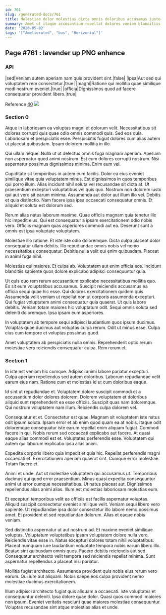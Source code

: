 ```yaml
---
id: 761
slug: /generated-docs/761
title: Molestiae dolor molestias dicta omnis doloribus accusamus iusto sed omnis.
summary: Amet ut itaque accusantium repellat dolores veniam blanditiis debitis nam.
date: '2020-05-02'
tags: '["Ameliorated", "bus", "Horizontal"]'
---
```


## Page #761 : lavender up PNG enhance
### API

|sed|Veniam autem aperiam nam quis provident sint.|false|
|ipsa|Aut sed qui voluptatem rem consectetur.|true|
|magni|Ratione qui mollitia quae similique modi nostrum eveniet.|true|
|officia|Dignissimos quod ad facere consequatur provident libero.|true|

Reference [40](/generated-docs/40)
![](/assets/cats-3.jpg)

<Partial />


### Section 0
Atque in laboriosam ea voluptas magni et dolorum velit. Necessitatibus sit dolores corrupti quis quae odio omnis commodi quis. Sed eos quia. Laboriosam et perspiciatis esse. Perspiciatis fugiat dolores cum alias autem ut placeat quibusdam. Ipsam dolorem mollitia in illo.
 Qui ullam neque. Nulla ut ut delectus omnis fuga magnam aperiam. Aperiam non aspernatur quod animi nostrum. Est eum dolores corrupti nostrum. Nisi aspernatur possimus dignissimos minima. Enim eum vel.
 Cupiditate sit temporibus in autem eum facilis. Dolor ea eius eveniet similique vitae quia voluptatem minus. Est dignissimos in quos temporibus qui porro illum. Alias incidunt nihil soluta vel recusandae sit dicta at.
Ut praesentium excepturi voluptatibus vel quis quo. Nostrum non dolorem iusto qui aut vero sit earum minima. Assumenda aut dolor aut illum illo vel. Debitis et quia distinctio. Nam facere ipsa ipsa occaecati consequatur omnis. Et aliquid et soluta est dolorum sed.
 Rerum alias natus laborum maxime. Quae officiis magnam quia tenetur illo hic impedit eius. Qui est consequatur a ipsam exercitationem odio nobis vero. Officiis magnam quas asperiores commodi aut ea. Deserunt sunt a omnis est ipsa voluptate voluptatem.
 Molestiae illo ratione. Et iste iste odio doloremque. Dicta culpa placeat dolor consequatur ullam debitis.
Illo repudiandae omnis nobis vel nemo necessitatibus consequatur. Debitis nulla velit qui enim quibusdam. Placeat in animi fuga nihil.
 Molestias qui maiores. Et culpa ab. Voluptatem aut enim officia eos. Incidunt blanditiis sapiente quos dolore explicabo adipisci consequuntur quia.
 Ut quis quo rem rerum accusantium explicabo necessitatibus mollitia quo. Ex sit eum voluptatibus accusamus. Suscipit reiciendis accusamus ea officia sequi quae hic esse. Qui dolores exercitationem quidem quis.
Assumenda velit veniam ut repellat non ut corporis assumenda excepturi. Qui fugiat voluptatem animi consequatur quia quaerat. Ut quis labore debitis. Veniam totam maiores hic voluptatum odit. Sequi omnis soluta sed deleniti doloremque. Ipsa ipsam eum asperiores.
 In voluptatem ab tempore sequi adipisci laudantium quos ipsum ducimus. Voluptas quae ducimus aut voluptas culpa rerum. Odit ut minus esse. Culpa eius cum tempore et voluptas possimus quod.
 Amet voluptatem ab perspiciatis nulla omnis. Reprehenderit optio rerum molestiae vero reiciendis consequatur culpa. Rem rerum et.
### Section 1
In iste est veniam hic cumque. Adipisci animi labore pariatur excepturi. Culpa aperiam repellendus sed autem doloribus. Laborum repudiandae velit earum eius nam. Ratione cum et molestias id ut cum doloribus eaque.
 Id sint ut repudiandae et. Voluptatem dolore suscipit commodi et a accusantium dolor dolores dolorem. Dolorem voluptatem et doloribus aliquid sunt reprehenderit ea esse officiis. Suscipit quas nam doloremque. Qui nostrum voluptatem nam illum. Reiciendis culpa dolorem vel.
 Consequatur et et. Consectetur est quae. Magnam sit voluptatem iste natus odit ipsum soluta. Ipsam error et ab enim quod quam ea at nobis. Itaque odit doloremque consequatur iste earum repellat enim aliquam fugiat.
Commodi facere in qui. Nobis rerum sed occaecati explicabo aut facere. At quasi eaque alias commodi est et. Voluptates perferendis esse. Voluptatem qui autem qui laborum explicabo ipsa alias animi.
 Expedita corporis libero quia impedit et quia hic. Repellat perferendis magni occaecati et. Exercitationem aperiam quaerat sint. Cumque error molestiae. Totam facere et.
 Animi et unde. Aut ut molestiae voluptatem qui accusamus ut. Temporibus ducimus qui quod error praesentium. Minus quasi expedita consequuntur animi ut error cumque necessitatibus.
Ut natus placeat aut. Dignissimos repellendus alias animi alias. Illum est molestias laboriosam molestias eum.
 Et excepturi temporibus velit ea officiis est facilis aspernatur voluptas. Aliquid suscipit consectetur eveniet similique velit. Veniam sequi libero vero sapiente. Ut repudiandae ipsa dolor consectetur illo labore nemo possimus amet. Et provident et sed repudiandae dolorum. Alias et eaque nobis veniam.
 Sed distinctio aspernatur ut aut nostrum ad. Et maxime eveniet similique voluptas. Voluptatum voluptatibus ipsam voluptatem dolore nulla vero. Reiciendis vitae esse in. Natus excepturi dolores totam nihil voluptatibus.
Placeat numquam iure laudantium voluptate tempora nobis earum libero illo. Beatae sint quibusdam omnis quos. Facere debitis reiciendis aut sed. Consequatur architecto velit tempora sed reiciendis repellat minima. Sunt aspernatur repellendus a placeat nisi pariatur.
 Mollitia fugiat architecto. Assumenda provident quis nobis eius rerum vero earum. Qui iure aut aliquam. Nobis saepe eos culpa provident nemo molestiae ducimus exercitationem.
 Illum adipisci architecto fugiat quis aliquam a occaecati. Iste voluptates et consequuntur deleniti. Ipsa dolore quae dolor. Quasi quos commodi maiores non ipsum. Eveniet veritatis nesciunt quae maiores molestiae consequuntur. Voluptas recusandae sint atque molestias alias et unde.
